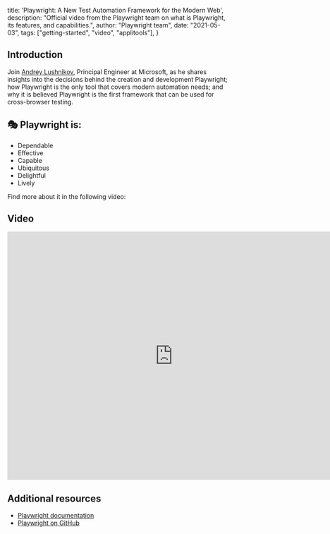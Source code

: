   title: 'Playwright: A New Test Automation Framework for the Modern Web',
  description: "Official video from the Playwright team on what is Playwright, its features, and capabilities.",
  author: "Playwright team",
  date: "2021-05-03",
  tags: ["getting-started", "video", "applitools"],
}

## Introduction

Join [Andrey Lushnikov](https://twitter.com/aslushnikov), Principal Engineer at Microsoft, as he shares insights into the decisions behind the creation and development Playwright; how Playwright is the only tool that covers modern automation needs; and why it is believed Playwright is the first framework that can be used for cross-browser testing.

## 🎭 Playwright is:

- Dependable
- Effective
- Capable
- Ubiquitous
- Delightful
- Lively

Find more about it in the following video:

## Video

<div className="embed-youtube">
    <iframe src="https://www.youtube-nocookie.com/embed/_Jla6DyuEu4" frameBorder="0" allow="accelerometer; autoplay; clipboard-write; encrypted-media; gyroscope; picture-in-picture" width="750" height="563" allowFullScreen></iframe>
</div>

## Additional resources

- [Playwright documentation](https://playwright.dev)
- [Playwright on GitHub](https://github.com/microsoft/playwright)
